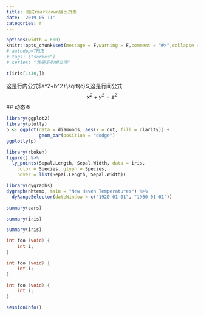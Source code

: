 ```yaml
---
title: 测试rmarkdown输出页面
date: '2019-05-11'
categories: r
---
```




```r
options(width = 600)
knitr::opts_chunk$set(message = F,warning = F,comment = "#>",collapse = TRUE)
# autodep=TRUE
# tags: ["series"]
# series: "我是系列博文哦"
```


```r
t(iris[1:30,])
```

这是行内公式$a^2+b^2+\sqrt{c}$,这是行间公式
$$x^2+y^2= z^2$$
## 动态图

```r
library(ggplot2)
library(plotly)
p <- ggplot(data = diamonds, aes(x = cut, fill = clarity)) +
            geom_bar(position = "dodge")
ggplotly(p)

```


```r
library(rbokeh)
figure() %>%
  ly_points(Sepal.Length, Sepal.Width, data = iris,
    color = Species, glyph = Species,
    hover = list(Sepal.Length, Sepal.Width))
```


```r
library(dygraphs)
dygraph(nhtemp, main = "New Haven Temperatures") %>% 
  dyRangeSelector(dateWindow = c("1920-01-01", "1960-01-01"))
```


<div class="row">
<div class="col-md-4" markdown="1">
```r
summary(cars)
```
</div>
<div class="col-md-4" markdown="1">
```r
summary(iris)
``` 
</div>
<div class="col-md-4" markdown="1">
```r
summary(iris)
```
</div>
</div>



<div class="row">
  <div class="col-md-4" markdown="1">
```c
int foo (void) {
    int i;
}
```
</div>
<div class="col-md-4" markdown="1">
```c
int foo (void) {
    int i;
}
```  
</div>

<div class="col-md-4" markdown="1">
```c
int foo (void) {
    int i;
}
```  
</div>
</div>


```r
sessionInfo()
```

